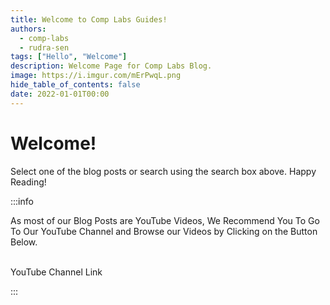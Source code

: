 ```yaml
---
title: Welcome to Comp Labs Guides!
authors:
  - comp-labs
  - rudra-sen
tags: ["Hello", "Welcome"]
description: Welcome Page for Comp Labs Blog.
image: https://i.imgur.com/mErPwqL.png
hide_table_of_contents: false
date: 2022-01-01T00:00
---
```



# Welcome!

Select one of the blog posts or search using the search box above. Happy Reading!

:::info

As most of our Blog Posts are YouTube Videos, We Recommend You To Go To Our YouTube Channel and Browse our Videos by Clicking on the Button Below.<br></br>

<div className={styles.buttons}>
  <Link
    className="button button--secondary button--lg"
    href="https://www.youtube.com/channel/UCL6pKeSCbJkPohM2PUZbqQA"
  >
    YouTube Channel Link
  </Link>
</div>

:::
